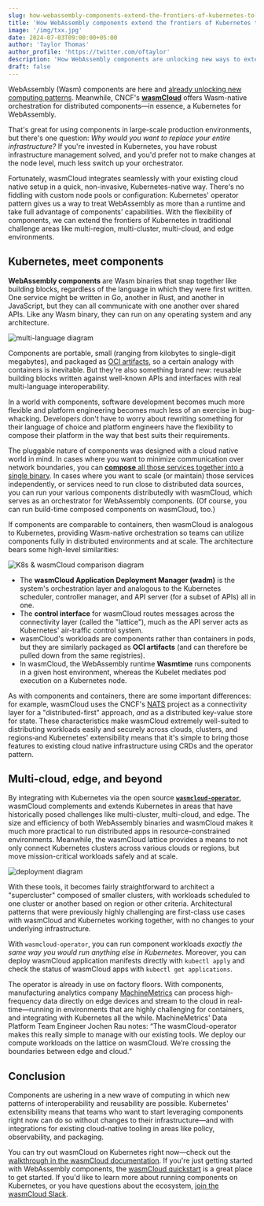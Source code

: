 ```yaml
---
slug: how-webassembly-components-extend-the-frontiers-of-kubernetes-to-multi-cloud-edge-and-beyond
title: 'How WebAssembly components extend the frontiers of Kubernetes to multi-cloud, edge, and beyond'
image: '/img/txx.jpg'
date: 2024-07-03T09:00:00+05:00
author: 'Taylor Thomas'
author_profile: 'https://twitter.com/oftaylor'
description: 'How WebAssembly components are unlocking new ways to extend the value of existing Kubernetes investments'
draft: false
---
```


WebAssembly (Wasm) components are here and [already unlocking new computing patterns](previous-CNCF-piece-link-TK). Meanwhile, CNCF's [**wasmCloud**](https://wasmcloud.com/) offers Wasm-native orchestration for distributed components&mdash;in essence, a Kubernetes for WebAssembly.

That's great for using components in large-scale production environments, but there's one question: *Why would you want to replace your entire infrastructure?* If you're invested in Kubernetes, you have robust infrastructure management solved, and you'd prefer not to make changes at the node level, much less switch up your orchestrator.

Fortunately, wasmCloud integrates seamlessly with your existing cloud native setup in a quick, non-invasive, Kubernetes-native way. There's no fiddling with custom node pools or configuration: Kubernetes' operator pattern gives us a way to treat WebAssembly as more than a runtime and take full advantage of components' capabilities. With the flexibility of components, we can extend the frontiers of Kubernetes in traditional challenge areas like multi-region, multi-cluster, multi-cloud, and edge environments.

## Kubernetes, meet components

**WebAssembly components** are Wasm binaries that snap together like building blocks, regardless of the language in which they were first written. One service might be written in Go, another in Rust, and another in JavaScript, but they can all communicate with one another over shared APIs. Like any Wasm binary, they can run on any operating system and any architecture. 

![multi-language diagram](/img/compile.png)

Components are portable, small (ranging from kilobytes to single-digit megabytes), and packaged as [OCI artifacts](https://tag-runtime.cncf.io/wgs/wasm/deliverables/wasm-oci-artifact/), so a certain analogy with containers is inevitable. But they're also something brand new: reusable building blocks written against well-known APIs and interfaces with real multi-language interoperability. 

In a world with components, software development becomes much more flexible and platform engineering becomes much less of an exercise in bug-whacking. Developers don't have to worry about rewriting something for their language of choice and platform engineers have the flexibility to compose their platform in the way that best suits their requirements. 

The pluggable nature of components was designed with a cloud native world in mind. In cases where you want to minimize communication over network boundaries, you can [**compose** all those services together into a single binary](https://wasmcloud.com/docs/concepts/linking-components/linking-at-build#overview). In cases where you want to scale (or maintain) those services independently, or services need to run close to distributed data sources, you can run your various components distributedly with wasmCloud, which serves as an orchestrator for WebAssembly components. (Of course, you can run build-time composed components on wasmCloud, too.)

If components are comparable to containers, then wasmCloud is analogous to Kubernetes, providing Wasm-native orchestration so teams can utilize components fully in distributed environments and at scale. The architecture bears some high-level similarities:

![K8s & wasmCloud comparison diagram](/img/k8s-wasmCloud-v2.png)

* The **wasmCloud Application Deployment Manager (wadm)** is the system's orchestration layer and analogous to the Kubernetes scheduler, controller manager, and API server (for a subset of APIs) all in one. 
* The **control interface** for wasmCloud routes messages across the connectivity layer (called the "lattice"), much as the API server acts as Kubernetes' air-traffic control system. 
* wasmCloud's workloads are components rather than containers in pods, but they are similarly packaged as **OCI artifacts** (and can therefore be pulled down from the same registries).
* In wasmCloud, the WebAssembly runtime **Wasmtime** runs components in a given host environment, whereas the Kubelet mediates pod execution on a Kubernetes node. 

As with components and containers, there are some important differences: for example, wasmCloud uses the CNCF's [NATS](https://nats.io/) project as a connectivity layer for a "distributed-first" approach, *and* as a distributed key-value store for state. These characteristics make wasmCloud extremely well-suited to distributing workloads easily and securely across clouds, clusters, and regions&dash;and Kubernetes' extensibility means that it's simple to bring those features to existing cloud native infrastructure using CRDs and the operator pattern. 

## Multi-cloud, edge, and beyond

By integrating with Kubernetes via the open source [**`wasmcloud-operator`**](https://github.com/wasmCloud/wasmcloud-operator), wasmCloud complements and extends Kubernetes in areas that have historically posed challenges like multi-cluster, multi-cloud, and edge. The size and efficiency of both WebAssembly binaries and wasmCloud makes it much more practical to run distributed apps in resource-constrained environments. Meanwhile, the wasmCloud lattice provides a means to not only connect Kubernetes clusters across various clouds or regions, but move mission-critical workloads safely and at scale. 

![deployment diagram](/img/regions.png)

With these tools, it becomes fairly straightforward to architect a "supercluster" composed of smaller clusters, with workloads scheduled to one cluster or another based on region or other criteria. Architectural patterns that were previously highly challenging are first-class use cases with wasmCloud and Kubernetes working together, with no changes to your underlying infrastructure.

With `wasmcloud-operator`, you can run component workloads *exactly the same way you would run anything else in Kubernetes*. Moreover, you can deploy wasmCloud application manifests directly with `kubectl apply` and check the status of wasmCloud apps with `kubectl get applications`. 

The operator is already in use on factory floors. With components, manufacturing analytics company [MachineMetrics](https://www.youtube.com/watch?v=fQdkNGZqYZA&list=PLj6h78yzYM2MQteKoXxICTWiUdZYEw6RI&index=6) can process high-frequency data directly on edge devices and stream to the cloud in real-time&mdash;running in environments that are highly challenging for containers, and integrating with Kubernetes all the while. MachineMetrics' Data Platform Team Engineer Jochen Rau notes: “The wasmCloud-operator makes this really simple to manage with our existing tools. We deploy our compute workloads on the lattice on wasmCloud. We’re crossing the boundaries between edge and cloud.”

## Conclusion

Components are ushering in a new wave of computing in which new patterns of interoperability and reusability are possible. Kubernetes' extensibility means that teams who want to start leveraging components right now can do so without changes to their infrastructure&mdash;and with integrations for existing cloud-native tooling in areas like policy, observability, and packaging. 

You can try out wasmCloud on Kubernetes right now&mdash;check out the [walkthrough in the wasmCloud documentation](https://wasmcloud.com/docs/deployment/k8s/). If you're just getting started with WebAssembly components, the [wasmCloud quickstart](https://wasmcloud.com/docs/tour/hello-world) is a great place to get started. If you'd like to learn more about running components on Kubernetes, or you have questions about the ecosystem, [join the wasmCloud Slack](https://slack.wasmcloud.com/).
